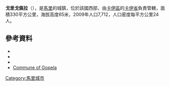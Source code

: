 '''戈里戈佩拉'''（{{lang-fr|Gory Gopéla}}），是[[馬里|馬里]]的城鎮，位於該國西部，由[[卡伊區|卡伊區]]的[[卡伊省|卡伊省]]負責管轄，面積330平方公里，海拔高度65米，2009年人口7,712，人口密度每平方公里24人。

==參考資料==
*{{citation | url=http://instat.gov.ml/documentation/kayes.pdf | publisher=République de Mali: Institut National de la Statistique | title=Resultats Provisoires RGPH 2009 (Région de Kayes) | language=fr | accessdate=2015-07-21 | archive-date=2012-09-19 | archive-url=https://www.webcitation.org/6AnXrhnbD?url=http://instat.gov.ml/documentation/kayes.pdf | dead-url=no }}
*{{cite web|url=http://www.csa-mali.org/plans/Kayes/plansa_kayes/P_S_A_GoryGopela.pdf|title=Plan de securite alimentaire commune rurale de Gory Gopela|date=2006|publisher=USAID, Commissariat à la Sécurité Alimentaire (CSA)|accessdate=January 24, 2009|language=fr|deadurl=yes|archiveurl=https://web.archive.org/web/20081122084830/http://www.csa-mali.org/plans/Kayes/plansa_kayes/P_S_A_GoryGopela.pdf|archivedate=2008年11月22日}}
*{{cite web|url=http://portal.unesco.org/education/en/ev.php-URL_ID=7955&URL_DO=DO_PRINTPAGE&URL_SECTION=201.html|title=Empowering Women|publisher=UNESCO Mali|accessdate=January 24, 2009|deadurl=yes|archiveurl=https://web.archive.org/web/20051021201141/http://portal.unesco.org/education/en/ev.php-URL_ID%3D7955%26URL_DO%3DDO_PRINTPAGE%26URL_SECTION%3D201.html|archivedate=2005年10月21日}}
*[https://web.archive.org/web/20081122084830/http://www.csa-mali.org/plans/Kayes/plansa_kayes/P_S_A_GoryGopela.pdf Commune of Gopela]

{{Coord|14|35|N|11|26|W|display=title}}

{{卡伊區}}

[[Category:馬里城市|Category:馬里城市]]


{{Mali-geo-stub}}